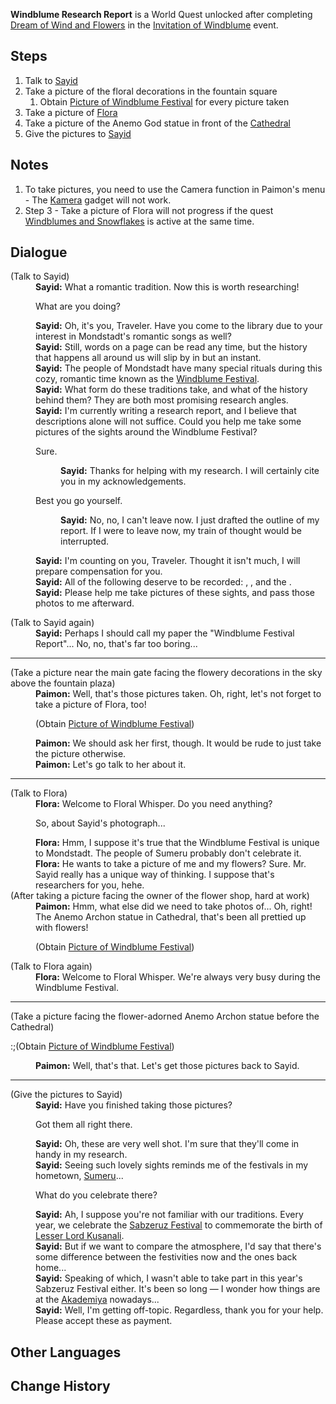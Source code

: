 {{Quest Infobox
|id            = 70000
|image         = 
|type          = World
|event_name    = Invitation of Windblume
|summary       = 
|requirement   = Complete [[Dream of Wind and Flowers]]<br />Complete [[Windblumes and Snowflakes]] to take Flora's picture.
|startLocation = [[City of Mondstadt|Mondstadt]], [[Mondstadt]]
|prev          = 
|next          = 
|exp           = 
|mora          = 20,000
|primogems     = 20
|other         = {{Card|Hero's Wit|2}}
|characters    = Flora; Paimon; Sayid; Traveler
|region        = Mondstadt
|area          = Starfell Valley
}}
'''Windblume Research Report''' is a World Quest unlocked after completing [[Dream of Wind and Flowers]] in the [[Invitation of Windblume]] event.

==Steps==
# Talk to [[Sayid]]
# Take a picture of the floral decorations in the fountain square
##Obtain [[Picture of Windblume Festival]] for every picture taken
# Take a picture of [[Flora]]
# Take a picture of the Anemo God statue in front of the [[Favonius Cathedral|Cathedral]]
# Give the pictures to [[Sayid]]

==Notes==
# To take pictures, you need to use the Camera function in Paimon's menu - The [[Kamera]] gadget will not work.
# Step 3 - Take a picture of Flora will not progress if the quest [[Windblumes and Snowflakes]] is active at the same time.

==Dialogue==
{{Quest Description|The ever-studious researcher, Sayid from Sumeru, has become intrigued by the Windblume Festival.}}
{{Dialogue start}}
;(Talk to Sayid)
:'''Sayid:''' What a romantic tradition. Now this is worth researching!
:{{DIcon}} What are you doing?
:'''Sayid:''' Oh, it's you, Traveler. Have you come to the library due to your interest in Mondstadt's romantic songs as well?
:'''Sayid:''' Still, words on a page can be read any time, but the history that happens all around us will slip by in but an instant.
:'''Sayid:''' The people of Mondstadt have many special rituals during this cozy, romantic time known as the [[Windblume Festival]].
:'''Sayid:''' What form do these traditions take, and what of the history behind them? They are both most promising research angles.
:'''Sayid:''' I'm currently writing a research report, and I believe that descriptions alone will not suffice. Could you help me take some pictures of the sights around the Windblume Festival?
:{{DIcon}} Sure.
::'''Sayid:''' Thanks for helping with my research. I will certainly cite you in my acknowledgements.
:{{DIcon}} Best you go yourself.
::'''Sayid:''' No, no, I can't leave now. I just drafted the outline of my report. If I were to leave now, my train of thought would be interrupted.
:'''Sayid:''' I'm counting on you, Traveler. Thought it isn't much, I will prepare compensation for you.
:'''Sayid:''' All of the following deserve to be recorded: {{Color|buzzword|the floral decorations in the fountain plaza}}, {{Color|buzzword|the Anemo Archon statue adorned with flowers in front of the Cathedral}}, and the {{Color|buzzword|flower shop owner, hard at work}}.
:'''Sayid:''' Please help me take pictures of these sights, and pass those photos to me afterward.

;(Talk to Sayid again)
:'''Sayid:''' Perhaps I should call my paper the "Windblume Festival Report"... No, no, that's far too boring...
----
;(Take a picture near the main gate facing the flowery decorations in the sky above the fountain plaza)
:'''Paimon:''' Well, that's those pictures taken. Oh, right, let's not forget to take a picture of Flora, too!
:;(Obtain [[Picture of Windblume Festival]])
:'''Paimon:''' We should ask her first, though. It would be rude to just take the picture otherwise.
:'''Paimon:''' Let's go talk to her about it.
----
;(Talk to Flora)
:'''Flora:''' Welcome to Floral Whisper. Do you need anything?
:{{DIcon}} So, about Sayid's photograph...
:'''Flora:''' Hmm, I suppose it's true that the Windblume Festival is unique to Mondstadt. The people of Sumeru probably don't celebrate it.
:'''Flora:''' He wants to take a picture of me and my flowers? Sure. Mr. Sayid really has a unique way of thinking. I suppose that's researchers for you, hehe.
;(After taking a picture facing the owner of the flower shop, hard at work)
:'''Paimon:''' Hmm, what else did we need to take photos of... Oh, right! The Anemo Archon statue in Cathedral, that's been all prettied up with flowers!
:;(Obtain [[Picture of Windblume Festival]])

;(Talk to Flora again)<!--only appears during this quest, but it might be wrong-->
:'''Flora:''' Welcome to Floral Whisper. We're always very busy during the Windblume Festival.
----
;(Take a picture facing the flower-adorned Anemo Archon statue before the Cathedral)
:;(Obtain [[Picture of Windblume Festival]])
:'''Paimon:''' Well, that's that. Let's get those pictures back to Sayid.
----
;(Give the pictures to Sayid)
:'''Sayid:''' Have you finished taking those pictures?
:{{DIcon}} Got them all right there.
:'''Sayid:''' Oh, these are very well shot. I'm sure that they'll come in handy in my research.
:'''Sayid:''' Seeing such lovely sights reminds me of the festivals in my hometown, [[Sumeru]]...
:{{DIcon}} What do you celebrate there?
:'''Sayid:''' Ah, I suppose you're not familiar with our traditions. Every year, we celebrate the [[Sabzeruz Festival]] to commemorate the birth of [[Lesser Lord Kusanali]].
:'''Sayid:''' But if we want to compare the atmosphere, I'd say that there's some difference between the festivities now and the ones back home...
:'''Sayid:''' Speaking of which, I wasn't able to take part in this year's Sabzeruz Festival either. It's been so long &mdash; I wonder how things are at the [[Sumeru Akademiya|Akademiya]] nowadays...
:'''Sayid:''' Well, I'm getting off-topic. Regardless, thank you for your help. Please accept these as payment.
{{Dialogue end}}

==Other Languages==
{{Other Languages
|en      = Windblume Research Report
|zhs     = 风花节研究报告
|zhs_rm  = Fēnghuājié Yánjiū Bàogào
|zht     = 風花節研究報告
|zht_rm  = Fēnghuājié Yánjiù Bàogào
|zh_tl   = Wind-Flower Festival Research Report
|ja      = 風花祭研究報告
|ja_rm   = Fuukasai Kenkyuu Houkoku{{Assumed}}
|ja_tl   = Windblume Research Report
|ko      = 윈드블룸 축제 연구 리포트
|ko_rm   = 
|ko_tl   = 
|es      = Investigación sobre la flor de viento
|es_tl   = 
|fr      = Recherches sur la Fête des alizées
|fr_tl   = Research on the Festival of the Trade Wind Flowers
|fr_note = Here, the word "alizée" (feminine) is a coined word that comes from the word "alizé" (masculine) meaning "trade winds." In the context of the game, the word "alizée" (the feminine form) refers to a flower, so it can be translated to "trade wind flower" or "east wind flower."
|ru      = Отчёт о Празднике ветряных цветов
|ru_tl   = 
|th      = รายงานการวิจัยเทศกาล Windblume
|th_rm   = 
|th_tl   = 
|vi      = Báo Cáo Nghiên Cứu Lễ Hội Hoa Gió
|vi_tl   = 
|de      = Windblumen-Forschungsbericht
|de_tl   = Windblume Research Report
|id      = Laporan Penelitian Windblume
|id_tl   = Windblume Research Report
|pt      = Relatório de Pesquisa do Festival da Brisa Florescente
|pt_tl   = Research Report of the Blooming Breeze Festival
}}

==Change History==
{{Change History|1.4}}